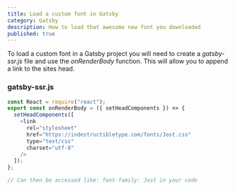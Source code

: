 ```yaml
---
title: Load a custom font in Gatsby
category: Gatsby
description: How to load that awesome new font you downloaded
published: true
---
```


To load a custom font in a Gatsby project you will need to create a _gatsby-ssr.js_ file and use the _onRenderBody_ function. This will allow you to append a link to the sites head. 

### gatsby-ssr.js

```js
const React = require("react");
export const onRenderBody = ({ setHeadComponents }) => {
  setHeadComponents([
    <link
      rel="stylesheet"
      href="https://indestructibletype.com/fonts/Jost.css"
      type="text/css"
      charset="utf-8"
    />
  ]);
};

// Can then be accessed like: font-family: Jost in your code
```